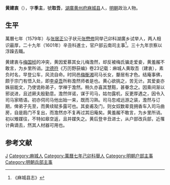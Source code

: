 '''黄建衷'''（{{bd|？||？|catIdx=}}），字'''季主'''，號'''取吾'''，[[湖廣|湖廣]][[黄州府|黄州府]][[麻城县|麻城县]]人，[[明朝|明朝]]政治人物。

== 生平 ==
萬曆七年（1579年）与[[张居正|张居正]]公子状元[[张懋修|张懋修]]同举己卯科湖廣乡试举人，两人相识最厚，二十九年（1601年）辛丑科進士，官户部云南司主事<ref>《麻城县志》</ref>。三十九年京察以浮躁去職。

黄建衷与[[梅国桢|梅国桢]]的冲突，黄因爱慕其女儿梅澹然，却反被梅氏骗走爱妾，黄羞赧不敢言，为乡里所诮。[[沈德符|沈德符]]《万历野获编》卷23记载：麻城人黄取吾（建衷），素负时名，早登公车，风流自命。时同邑[[梅国桢|梅衡湘]]司马长女，嫠居有才色。结庵事佛，颇于宗门有悟入处，即[[李贽|李卓吾]]所称澹然师者是也。黄心欲挑之，苦无计。其爱妾亦姝丽能文，乃使诡称弟子，学禅于澹然。稍久亦喜其慧黠，甚眷念之。因乘间渐以邪说进，且述厥夫殷勤意。澹然佯诺，谋于司马，姑勿露机，反更厚遇之，因令入司马家晤语。初亦伺司马他出始一来，既而习熟。司马忽戒远游之装，澹然与订期，俾弟子先至，而黄续赋多露可也。其妾甫及门，则女奴数辈竟拥香车入司马曲房，自是扃门不复出，而澹然亦不复再过其旧庵矣。黄羞赧不敢言，为乡里所诮。初以雉媒往，不特如皋空返，且并媒失之。黄后登辛丑进士，从户部改兵部，近罹计典谪去，然其人材器可用也。

==参考文献==
{{reflist}}

{{萬曆二十九年辛丑科殿試金榜}}

{{Authority control}}

{{DEFAULTSORT:}}
[[Category:黄姓|J]]
[[Category:麻城人|Category:麻城人]]
[[Category:萬曆七年己卯科舉人|Category:萬曆七年己卯科舉人]]
[[Category:明朝户部主事|Category:明朝户部主事]]
[[Category:明朝兵部主事|Category:明朝兵部主事]]